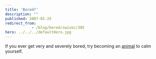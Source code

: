 ```yaml
---
title: 'Bored?'
description: ""
published: 2007-01-25
redirect_from: 
            - /blog/bored/swizec/305
hero: ../../../defaultHero.jpg
---
```

If you ever get very and severely bored, try becoming an [animal](http://www.beseechfanclub.com/bored/) to calm yourself.
